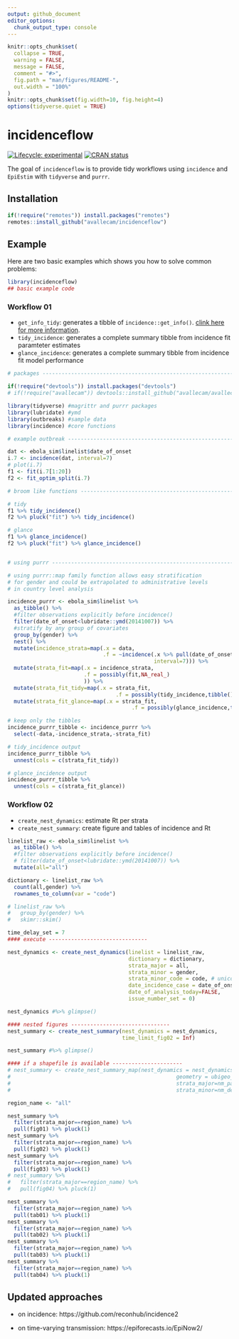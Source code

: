 ```yaml
---
output: github_document
editor_options: 
  chunk_output_type: console
---
```


<!-- README.md is generated from README.Rmd. Please edit that file -->

```r
knitr::opts_chunk$set(
  collapse = TRUE,
  warning = FALSE,
  message = FALSE,
  comment = "#>",
  fig.path = "man/figures/README-",
  out.width = "100%"
)
knitr::opts_chunk$set(fig.width=10, fig.height=4)
options(tidyverse.quiet = TRUE)
```
# incidenceflow

<!-- badges: start -->
[![Lifecycle: experimental](https://img.shields.io/badge/lifecycle-experimental-orange.svg)](https://www.tidyverse.org/lifecycle/#experimental)
[![CRAN status](https://www.r-pkg.org/badges/version/incidenceflow)](https://cran.r-project.org/package=incidenceflow)
<!-- badges: end -->

The goal of `incidenceflow` is to provide tidy workflows using `incidence` and `EpiEstim` with `tidyverse` and `purrr`.

## Installation

<!-- You can install the released version of incidenceflow from [CRAN](https://CRAN.R-project.org) with: -->

``` r
if(!require("remotes")) install.packages("remotes")
remotes::install_github("avallecam/incidenceflow")
```

## Example

Here are two basic examples which shows you how to solve common problems:

```r
library(incidenceflow)
## basic example code
```

### Workflow 01

- `get_info_tidy`: generates a tibble of `incidence::get_info()`. [clink here for more information](https://www.repidemicsconsortium.org/incidence/index.html).
- `tidy_incidence`: generates a complete summary tibble from incidence fit paramteter estimates
- `glance_incidence`: generates a complete summary tibble from incidence fit model performance


```r
# packages ----------------------------------------------------------------

if(!require("devtools")) install.packages("devtools")
# if(!require("avallecam")) devtools::install_github("avallecam/avallecam") #improvements

library(tidyverse) #magrittr and purrr packages
library(lubridate) #ymd
library(outbreaks) #sample data
library(incidence) #core functions

# example outbreak --------------------------------------------------------

dat <- ebola_sim$linelist$date_of_onset
i.7 <- incidence(dat, interval=7)
# plot(i.7)
f1 <- fit(i.7[1:20])
f2 <- fit_optim_split(i.7)

# broom like functions ----------------------------------------------------

# tidy
f1 %>% tidy_incidence()
f2 %>% pluck("fit") %>% tidy_incidence()

# glance
f1 %>% glance_incidence()
f2 %>% pluck("fit") %>% glance_incidence()


# using purrr -------------------------------------------------------------

# using purrr::map family function allows easy stratification
# for gender and could be extrapolated to administrative levels
# in country level analysis

incidence_purrr <- ebola_sim$linelist %>% 
  as_tibble() %>% 
  #filter observations explicitly before incidence()
  filter(date_of_onset<lubridate::ymd(20141007)) %>% 
  #stratify by any group of covariates
  group_by(gender) %>% 
  nest() %>% 
  mutate(incidence_strata=map(.x = data,
                              .f = ~incidence(.x %>% pull(date_of_onset),
                                              interval=7))) %>% 
  mutate(strata_fit=map(.x = incidence_strata,
                        .f = possibly(fit,NA_real_)
                        )) %>% 
  mutate(strata_fit_tidy=map(.x = strata_fit,
                                  .f = possibly(tidy_incidence,tibble()))) %>% 
  mutate(strata_fit_glance=map(.x = strata_fit,
                                       .f = possibly(glance_incidence,tibble())))

# keep only the tibbles
incidence_purrr_tibble <- incidence_purrr %>% 
  select(-data,-incidence_strata,-strata_fit)

# tidy_incidence output
incidence_purrr_tibble %>% 
  unnest(cols = c(strata_fit_tidy))

# glance_incidence output
incidence_purrr_tibble %>% 
  unnest(cols = c(strata_fit_glance))
```

### Workflow 02

- `create_nest_dynamics`: estimate Rt per strata
- `create_nest_summary`: create figure and tables of incidence and Rt

```r
linelist_raw <- ebola_sim$linelist %>% 
  as_tibble() %>% 
  #filter observations explicitly before incidence()
  # filter(date_of_onset<lubridate::ymd(20141007)) %>% 
  mutate(all="all")

dictionary <- linelist_raw %>% 
  count(all,gender) %>% 
  rownames_to_column(var = "code")

# linelist_raw %>% 
#   group_by(gender) %>% 
#   skimr::skim()
```


```r
time_delay_set = 7
#### execute -------------------------------

nest_dynamics <- create_nest_dynamics(linelist = linelist_raw,
                                      dictionary = dictionary,
                                      strata_major = all,
                                      strata_minor = gender,
                                      strata_minor_code = code, # unico para diccionario
                                      date_incidence_case = date_of_onset,
                                      date_of_analysis_today=FALSE,
                                      issue_number_set = 0)

nest_dynamics #%>% glimpse()
```

```r
#### nested figures -------------------------------
nest_summary <- create_nest_summary(nest_dynamics = nest_dynamics,
                                    time_limit_fig02 = Inf)

nest_summary #%>% glimpse()
```

```r
#### if a shapefile is available ----------------------
# nest_summary <- create_nest_summary_map(nest_dynamics = nest_dynamics,
#                                                    geometry = ubigeo_geometria_per2,
#                                                    strata_major=nm_pais,
#                                                    strata_minor=nm_depa)
```

```r
region_name <- "all"

nest_summary %>% 
  filter(strata_major==region_name) %>% 
  pull(fig01) %>% pluck(1)
nest_summary %>% 
  filter(strata_major==region_name) %>% 
  pull(fig02) %>% pluck(1)
nest_summary %>% 
  filter(strata_major==region_name) %>% 
  pull(fig03) %>% pluck(1)
# nest_summary %>% 
#   filter(strata_major==region_name) %>% 
#   pull(fig04) %>% pluck(1)

nest_summary %>% 
  filter(strata_major==region_name) %>% 
  pull(tab01) %>% pluck(1)
nest_summary %>% 
  filter(strata_major==region_name) %>% 
  pull(tab02) %>% pluck(1)
nest_summary %>% 
  filter(strata_major==region_name) %>% 
  pull(tab03) %>% pluck(1)
nest_summary %>% 
  filter(strata_major==region_name) %>% 
  pull(tab04) %>% pluck(1)
```

## Updated approaches

- on incidence: https://github.com/reconhub/incidence2

- on time-varying transmission: https://epiforecasts.io/EpiNow2/
